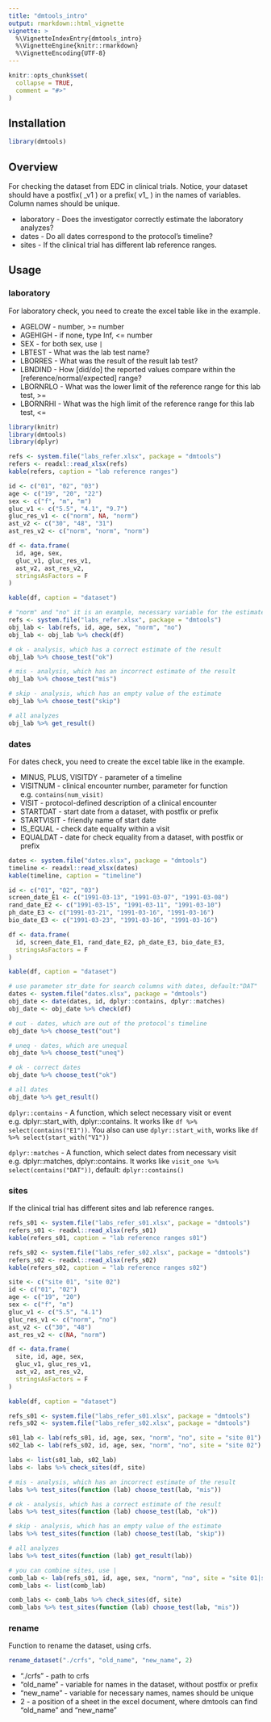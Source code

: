 ---
title: "dmtools_intro"
output: rmarkdown::html_vignette
vignette: >
  %\VignetteIndexEntry{dmtools_intro}
  %\VignetteEngine{knitr::rmarkdown}
  %\VignetteEncoding{UTF-8}
---

```{r, include = FALSE}
knitr::opts_chunk$set(
  collapse = TRUE,
  comment = "#>"
)
```

## Installation
```{r install, eval = FALSE}
library(dmtools)
```

## Overview
For checking the dataset from EDC in clinical trials. 
Notice, your dataset should have a postfix( \_v1 ) or a prefix( v1\_ ) in the names of variables. Column names should be unique.

* laboratory - Does the investigator correctly estimate the laboratory analyzes?
* dates - Do all dates correspond to the protocol's timeline?
* sites - If the clinical trial has different lab reference ranges.

## Usage

### laboratory

For laboratory check, you need to create the excel table like in the example.  

* AGELOW - number, >= number
* AGEHIGH - if none, type Inf, <= number  
* SEX - for both sex, use `|`
* LBTEST - What was the lab test name?
* LBORRES - What was the result of the result lab test?
* LBNDIND - How [did/do] the reported values compare within the [reference/normal/expected] range?
* LBORNRLO - What was the lower limit of the reference range for this lab test, >= 
* LBORNRHI - What was the high limit of the reference range for this lab test, <=

```{r refer, echo = FALSE, result = 'asis', warning = FALSE, message = FALSE}
library(knitr)
library(dmtools)
library(dplyr)

refs <- system.file("labs_refer.xlsx", package = "dmtools")
refers <- readxl::read_xlsx(refs)
kable(refers, caption = "lab reference ranges")
```


```{r dataset, echo = FALSE, result = 'asis'}

id <- c("01", "02", "03")
age <- c("19", "20", "22")
sex <- c("f", "m", "m")
gluc_v1 <- c("5.5", "4.1", "9.7")
gluc_res_v1 <- c("norm", NA, "norm")
ast_v2 <- c("30", "48", "31")
ast_res_v2 <- c("norm", "norm", "norm")

df <- data.frame(
  id, age, sex,
  gluc_v1, gluc_res_v1,
  ast_v2, ast_res_v2,
  stringsAsFactors = F
)

kable(df, caption = "dataset")
```


```{r lab}
# "norm" and "no" it is an example, necessary variable for the estimate, get from the dataset
refs <- system.file("labs_refer.xlsx", package = "dmtools")
obj_lab <- lab(refs, id, age, sex, "norm", "no")
obj_lab <- obj_lab %>% check(df)

# ok - analysis, which has a correct estimate of the result
obj_lab %>% choose_test("ok")

# mis - analysis, which has an incorrect estimate of the result
obj_lab %>% choose_test("mis")

# skip - analysis, which has an empty value of the estimate
obj_lab %>% choose_test("skip")

# all analyzes 
obj_lab %>% get_result()
```

### dates

For dates check, you need to create the excel table like in the example.

* MINUS, PLUS, VISITDY - parameter of a timeline
* VISITNUM - clinical encounter number, parameter for function e.g. `contains(num_visit)`
* VISIT - protocol-defined description of a clinical encounter
* STARTDAT - start date from a dataset, with postfix or prefix
* STARTVISIT - friendly name of start date
* IS_EQUAL - check date equality within a visit
* EQUALDAT - date for check equality from a dataset, with postfix or prefix

```{r timelines, echo = FALSE, result = 'asis', warning = F, message = FALSE}

dates <- system.file("dates.xlsx", package = "dmtools")
timeline <- readxl::read_xlsx(dates)
kable(timeline, caption = "timeline")
```

```{r dataset_dates, echo = FALSE, result = 'asis'}

id <- c("01", "02", "03")
screen_date_E1 <- c("1991-03-13", "1991-03-07", "1991-03-08")
rand_date_E2 <- c("1991-03-15", "1991-03-11", "1991-03-10")
ph_date_E3 <- c("1991-03-21", "1991-03-16", "1991-03-16")
bio_date_E3 <- c("1991-03-23", "1991-03-16", "1991-03-16")

df <- data.frame(
  id, screen_date_E1, rand_date_E2, ph_date_E3, bio_date_E3,
  stringsAsFactors = F
)

kable(df, caption = "dataset")
```


```{r date}
# use parameter str_date for search columns with dates, default:"DAT"
dates <- system.file("dates.xlsx", package = "dmtools")
obj_date <- date(dates, id, dplyr::contains, dplyr::matches)
obj_date <- obj_date %>% check(df)

# out - dates, which are out of the protocol's timeline
obj_date %>% choose_test("out")

# uneq - dates, which are unequal
obj_date %>% choose_test("uneq")

# ok - correct dates
obj_date %>% choose_test("ok")

# all dates
obj_date %>% get_result()
```
`dplyr::contains` - A function, which select necessary visit or event e.g. dplyr::start_with, dplyr::contains. It works like `df %>% select(contains("E1"))`. You also can use `dplyr::start_with`, works like `df %>% select(start_with("V1"))`

`dplyr::matches` - A function, which select dates from necessary visit e.g. dplyr::matches, dplyr::contains. It works like `visit_one %>% select(contains("DAT"))`, default: `dplyr::contains()`

### sites

If the clinical trial has different sites and lab reference ranges.

```{r refer_sites, echo = FALSE, result = 'asis'}
refs_s01 <- system.file("labs_refer_s01.xlsx", package = "dmtools")
refers_s01 <- readxl::read_xlsx(refs_s01)
kable(refers_s01, caption = "lab reference ranges s01")

refs_s02 <- system.file("labs_refer_s02.xlsx", package = "dmtools")
refers_s02 <- readxl::read_xlsx(refs_s02)
kable(refers_s02, caption = "lab reference ranges s02")
```

```{r dataset_sites, echo = FALSE, result = 'asis'}
site <- c("site 01", "site 02")
id <- c("01", "02")
age <- c("19", "20")
sex <- c("f", "m")
gluc_v1 <- c("5.5", "4.1")
gluc_res_v1 <- c("norm", "no")
ast_v2 <- c("30", "48")
ast_res_v2 <- c(NA, "norm")

df <- data.frame(
  site, id, age, sex,
  gluc_v1, gluc_res_v1,
  ast_v2, ast_res_v2,
  stringsAsFactors = F
)

kable(df, caption = "dataset")
```

``` {r sites}
refs_s01 <- system.file("labs_refer_s01.xlsx", package = "dmtools")
refs_s02 <- system.file("labs_refer_s02.xlsx", package = "dmtools")

s01_lab <- lab(refs_s01, id, age, sex, "norm", "no", site = "site 01")
s02_lab <- lab(refs_s02, id, age, sex, "norm", "no", site = "site 02")

labs <- list(s01_lab, s02_lab)
labs <- labs %>% check_sites(df, site)

# mis - analysis, which has an incorrect estimate of the result
labs %>% test_sites(function (lab) choose_test(lab, "mis"))

# ok - analysis, which has a correct estimate of the result
labs %>% test_sites(function (lab) choose_test(lab, "ok")) 

# skip - analysis, which has an empty value of the estimate
labs %>% test_sites(function (lab) choose_test(lab, "skip"))

# all analyzes
labs %>% test_sites(function (lab) get_result(lab))

# you can combine sites, use |
comb_lab <- lab(refs_s01, id, age, sex, "norm", "no", site = "site 01|site 02")
comb_labs <- list(comb_lab)

comb_labs <- comb_labs %>% check_sites(df, site)
comb_labs %>% test_sites(function (lab) choose_test(lab, "mis"))
```

### rename

Function to rename the dataset, using crfs.

```{r rename, eval = FALSE}
rename_dataset("./crfs", "old_name", "new_name", 2)
```

* "./crfs" - path to crfs
* "old_name" - variable for names in the dataset, without postfix or prefix
* "new_name" - variable for necessary names, names should be unique
* 2 - a position of a sheet in the excel document, where dmtools can find "old_name" and "new_name"
